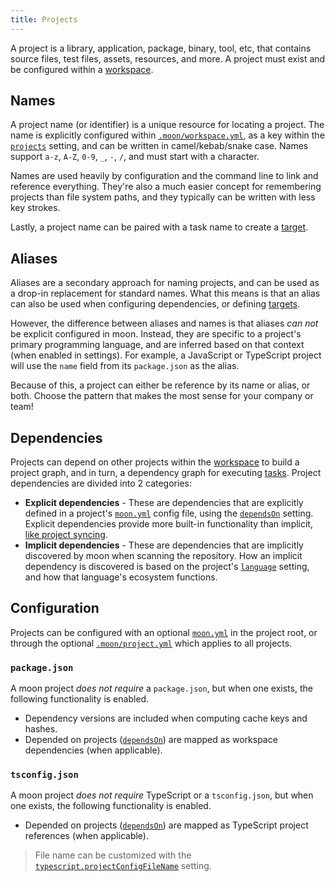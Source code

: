 ```yaml
---
title: Projects
---
```


A project is a library, application, package, binary, tool, etc, that contains source files, test
files, assets, resources, and more. A project must exist and be configured within a
[workspace](./workspace).

## Names

A project name (or identifier) is a unique resource for locating a project. The name is explicitly
configured within [`.moon/workspace.yml`](../config/workspace), as a key within the
[`projects`](../config/workspace#projects) setting, and can be written in camel/kebab/snake case.
Names support `a-z`, `A-Z`, `0-9`, `_`, `-`, `/`, and must start with a character.

Names are used heavily by configuration and the command line to link and reference everything.
They're also a much easier concept for remembering projects than file system paths, and they
typically can be written with less key strokes.

Lastly, a project name can be paired with a task name to create a [target](./target).

## Aliases

Aliases are a secondary approach for naming projects, and can be used as a drop-in replacement for
standard names. What this means is that an alias can also be used when configuring dependencies, or
defining [targets](./target).

However, the difference between aliases and names is that aliases _can not_ be explicit configured
in moon. Instead, they are specific to a project's primary programming language, and are inferred
based on that context (when enabled in settings). For example, a JavaScript or TypeScript project
will use the `name` field from its `package.json` as the alias.

Because of this, a project can either be reference by its name or alias, or both. Choose the pattern
that makes the most sense for your company or team!

## Dependencies

Projects can depend on other projects within the [workspace](./workspace) to build a project graph,
and in turn, a dependency graph for executing [tasks](./task). Project dependencies are divided into
2 categories:

- **Explicit dependencies** - These are dependencies that are explicitly defined in a project's
  [`moon.yml`](../config/project) config file, using the [`dependsOn`](../config/project#dependson)
  setting. Explicit dependencies provide more built-in functionality than implicit,
  [like project syncing](../faq#what-should-be-considered-the-source-of-truth).
- **Implicit dependencies** - These are dependencies that are implicitly discovered by moon when
  scanning the repository. How an implicit dependency is discovered is based on the project's
  [`language`](../config/project#language) setting, and how that language's ecosystem functions.

## Configuration

Projects can be configured with an optional [`moon.yml`](../config/project) in the project root, or
through the optional [`.moon/project.yml`](../config/global-project) which applies to all projects.

### `package.json`

A moon project _does not require_ a `package.json`, but when one exists, the following functionality
is enabled.

- Dependency versions are included when computing cache keys and hashes.
- Depended on projects ([`dependsOn`](../config/project#dependson)) are mapped as workspace
  dependencies (when applicable).

### `tsconfig.json`

A moon project _does not require_ TypeScript or a `tsconfig.json`, but when one exists, the
following functionality is enabled.

- Depended on projects ([`dependsOn`](../config/project#dependson)) are mapped as TypeScript project
  references (when applicable).

> File name can be customized with the
> [`typescript.projectConfigFileName`](../config/toolchain#projectconfigfilename) setting.
